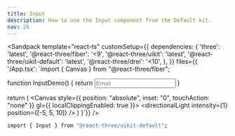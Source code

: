 ```yaml
---
title: Input
description: How to use the Input component from the Default kit.
nav: 26
---
```


<Sandpack
  template="react-ts"
  customSetup={{
    dependencies: {
      'three': 'latest',
      '@react-three/fiber': '<9',
      '@react-three/uikit': 'latest',
      '@react-three/uikit-default': 'latest',
      '@react-three/drei': '<10',
    },
  }}
  files={{
    '/App.tsx': `import { Canvas } from "@react-three/fiber";

function InputDemo() {
  return <Input width={200} placeholder="Email" />
}

  return (
    <Canvas style={{ position: "absolute", inset: "0", touchAction: "none" }} gl={{ localClippingEnabled: true }}>
      <ambientLight intensity={0.5} />
      <directionalLight intensity={1} position={[-5, 5, 10]} />
      <Fullscreen
        overflow="scroll"
        flexDirection="column"
        alignItems="center"
        padding={32}
      >
        <InputDemo />
      </Fullscreen>
    </Canvas>
  )
}`}}
/>

```bash
import { Input } from "@react-three/uikit-default";
```